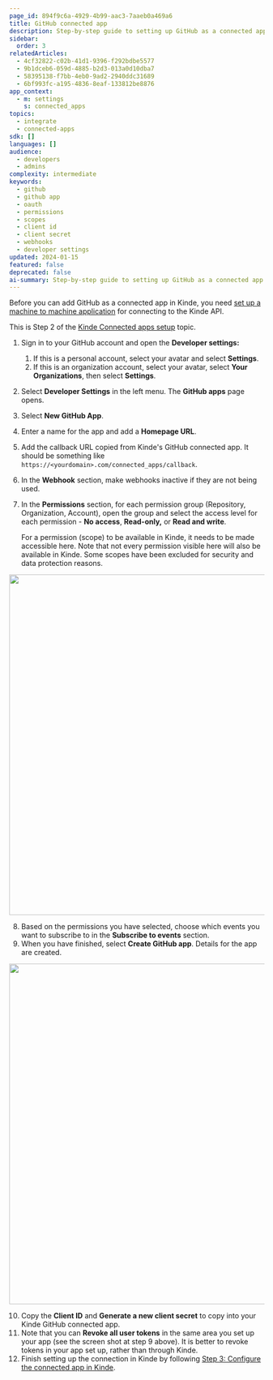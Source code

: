 ```yaml
---
page_id: 894f9c6a-4929-4b99-aac3-7aaeb0a469a6
title: GitHub connected app
description: Step-by-step guide to setting up GitHub as a connected app in Kinde including OAuth app creation, permissions configuration, and callback URL setup
sidebar:
  order: 3
relatedArticles:
  - 4cf32822-c02b-41d1-9396-f292bdbe5577
  - 9b1dceb6-059d-4885-b2d3-013a0d10dba7
  - 58395138-f7bb-4eb0-9ad2-2940ddc31689
  - 6bf993fc-a195-4836-8eaf-133812be8876
app_context:
  - m: settings
    s: connected_apps
topics:
  - integrate
  - connected-apps
sdk: []
languages: []
audience:
  - developers
  - admins
complexity: intermediate
keywords:
  - github
  - github app
  - oauth
  - permissions
  - scopes
  - client id
  - client secret
  - webhooks
  - developer settings
updated: 2024-01-15
featured: false
deprecated: false
ai-summary: Step-by-step guide to setting up GitHub as a connected app in Kinde including OAuth app creation, permissions configuration, and callback URL setup.
---
```


Before you can add GitHub as a connected app in Kinde, you need [set up a machine to machine application](/developer-tools/kinde-api/connect-to-kinde-api/) for connecting to the Kinde API.

This is Step 2 of the [Kinde Connected apps setup](/integrate/connected-apps/add-connected-apps/#step-2-set-up-the-app-you-want-to-connect) topic.

1. Sign in to your GitHub account and open the **Developer settings:**
   1. If this is a personal account, select your avatar and select **Settings**.
   2. If this is an organization account, select your avatar, select **Your Organizations**, then select **Settings**.
2. Select **Developer Settings** in the left menu. The **GitHub apps** page opens.
3. Select **New GitHub App**.
4. Enter a name for the app and add a **Homepage URL**.
5. Add the callback URL copied from Kinde's GitHub connected app. It should be something like `https://<yourdomain>.com/connected_apps/callback`.
6. In the **Webhook** section, make webhooks inactive if they are not being used.
7. In the **Permissions** section, for each permission group (Repository, Organization, Account), open the group and select the access level for each permission - **No access**, **Read-only,** or **Read and write**.

   For a permission (scope) to be available in Kinde, it needs to be made accessible here. Note that not every permission visible here will also be available in Kinde. Some scopes have been excluded for security and data protection reasons.

<img
  src="https://imagedelivery.net/skPPZTHzSlcslvHjesZQcQ/eb5b9196-bbdc-47ba-947d-68923092ed00/public
  alt="
  width="672px"
  height="auto"
  fetchpriority="low"
  loading="lazy"
  decoding="async"
/>

8. Based on the permissions you have selected, choose which events you want to subscribe to in the **Subscribe to events** section.
9. When you have finished, select **Create GitHub app**. Details for the app are created.

<img
  src="https://imagedelivery.net/skPPZTHzSlcslvHjesZQcQ/20cfa2af-06c5-4e21-3e10-003e40d8cb00/public
  alt="
  width="672px"
  height="auto"
  fetchpriority="low"
  loading="lazy"
  decoding="async"
/>

10. Copy the **Client ID** and **Generate a new client secret** to copy into your Kinde GitHub connected app.
11. Note that you can **Revoke all user tokens** in the same area you set up your app (see the screen shot at step 9 above). It is better to revoke tokens in your app set up, rather than through Kinde.
12. Finish setting up the connection in Kinde by following [Step 3: Configure the connected app in Kinde](/integrate/connected-apps/add-connected-apps/#step-3-configure-the-connected-app-in-kinde).
